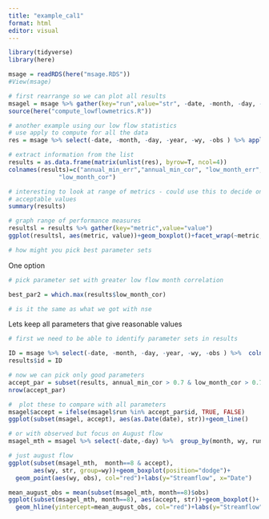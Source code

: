 ```yaml
---
title: "example_cal1"
format: html
editor: visual
---
```


```r
library(tidyverse)
library(here)

msage = readRDS(here("msage.RDS"))
#View(msage)

# first rearrange so we can plot all results
msagel = msage %>% gather(key="run",value="str", -date, -month, -day, -year, -wy,-obs)
source(here("compute_lowflowmetrics.R"))

# another example using our low flow statistics
# use apply to compute for all the data
res = msage %>% select(-date, -month, -day, -year, -wy, -obs ) %>% apply(2,FUN=compute_lowflowmetrics, o=msage$obs, month=msage$month, day=msage$day, year=msage$year, wy=msage$wy)

# extract information from the list
results = as.data.frame(matrix(unlist(res), byrow=T, ncol=4))
colnames(results)=c("annual_min_err","annual_min_cor", "low_month_err",
              "low_month_cor")

# interesting to look at range of metrics - could use this to decide on
# acceptable values
summary(results)

# graph range of performance measures
resultsl = results %>% gather(key="metric",value="value")
ggplot(resultsl, aes(metric, value))+geom_boxplot()+facet_wrap(~metric, scales="free")

# how might you pick best parameter sets

```

One option

```r

# pick parameter set with greater low flow month correlation

best_par2 = which.max(results$low_month_cor)

# is it the same as what we got with nse

```

Lets keep all parameters that give reasonable values

```r

# first we need to be able to identify parameter sets in results

ID = msage %>% select(-date, -month, -day, -year, -wy, -obs ) %>%  colnames()
results$id = ID

# now we can pick only good parameters
accept_par = subset(results, annual_min_cor > 0.7 & low_month_cor > 0.7 & abs(annual_min_err < 0.2) & abs(low_month_err) < 5)
nrow(accept_par)

#  plot these to compare with all parameters
msagel$accept = ifelse(msagel$run %in% accept_par$id, TRUE, FALSE)
ggplot(subset(msagel, accept), aes(as.Date(date), str))+geom_line()

# or with observed but focus on August flow
msagel_mth = msagel %>% select(-date,-day) %>%  group_by(month, wy, run, accept) %>% summarise(str=mean(str, na.rm=T), obs=mean(obs, na.rm=T))

# just august flow
ggplot(subset(msagel_mth,  month==8 & accept),
       aes(wy, str, group=wy))+geom_boxplot(position="dodge")+
  geom_point(aes(wy, obs), col="red")+labs(y="Streamflow", x="Date")

mean_august_obs = mean(subset(msagel_mth, month==8)$obs) 
ggplot(subset(msagel_mth, month==8), aes(accept, str))+geom_boxplot()+
  geom_hline(yintercept=mean_august_obs, col="red")+labs(y="Streamflow", x="Date")
```
